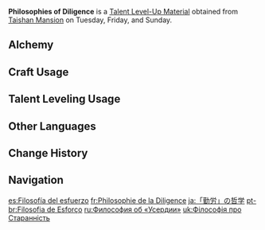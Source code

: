 {{Item Infobox
|id          = 104315
|image       = Item Philosophies of Diligence.png
|type        = Talent Level-Up Materials
|group2       = Talent Books
|invCategory = Character Development Items
|group       = Diligence Books
|rarity      = 4
|description = Industriousness is the foundation of the land of Geo.<br />Industriousness is believing in one's own ability to earn a place in the land of the gods through sweat, wisdom, and power.
|day1        = Tuesday
|day2        = Friday
|day3        = Sunday
|source1     = Taishan Mansion
|source2     = [[Crafting]]
}}
'''Philosophies of Diligence''' is a [[Talent Level-Up Material]] obtained from [[Taishan Mansion]] on Tuesday, Friday, and Sunday.

==Alchemy==
{{Recipe
|type = Crafting
|Guide to Diligence = 3
|Mora = 550
|sort = Guide to Diligence,Mora
}}

==Craft Usage==
{{Craft Usage}}

==Talent Leveling Usage==
{{Talent Leveling Usage}}

==Other Languages==
{{Other Languages
|en      = Philosophies of Diligence
|zhs     = 「勤劳」的哲学
|zhs_rm  = "Qínláo" de Zhéxué
|zht     = 「勤勞」的哲學
|zht_rm  = "Qínláo" de Zhéxué
|zh_tl   = 
|ja      = 「勤労」の哲学
|ja_rm   = "Kinrou" no Tetsugaku
|ja_tl   = 
|ko      = 「근면」의 철학
|ko_rm   = "Geunmyeon"-ui Cheolhak
|ko_tl   = Philosophy of "Diligence"
|es      = Filosofía del esfuerzo
|es_tl   = 
|fr      = Philosophie de la Diligence
|fr_tl   = Philosophy of Diligence
|ru      = Философия об «Усердии»
|ru_tl   = 
|th      = Philosophies of "Diligence"
|vi      = Triết Học Của "Chăm Chỉ"
|vi_tl   = 
|de      = Philosophie des „Fleißes“
|de_tl   = Philosophy of "Diligence"
|id      = Philosophies of "Diligence"
|pt      = Filosofia de Esforço
|pt_tl   = 
}}

==Change History==
{{Change History|1.0}}

==Navigation==
{{Development Item Navbox|type=Character Talent Materials}}

[[es:Filosofía del esfuerzo]]
[[fr:Philosophie de la Diligence]]
[[ja:「勤労」の哲学]]
[[pt-br:Filosofia de Esforço]]
[[ru:Философия об «Усердии»]]
[[uk:Філософія про Старанність]]